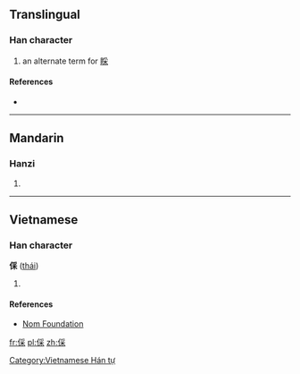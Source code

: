 ==Translingual==

===Han character===
{{Han char|rn=9|rad=人|as=08|sn=10|four=|canj=人月木 (OBD)|ids=⿰[[亻]][[采]]}}

# an alternate term for [[睬]]

====References====
* {{Han ref|kx=0109.171|dkj=00822|dj=0233.030|hdz=10181.030|uh=5038|ud=20536}}

----

==Mandarin==

===Hanzi===
{{cmn-hanzi|pin=[[cǎi]] ([[cai3]])|wg=ts'ai<sup>3</sup>}}

# {{defn|lang=cmn|sort=人08}}

----

==Vietnamese==

===Han character===
'''倸''' ([[thái]])

# {{defn|lang=vi}}

====References====
*[http://nomfoundation.org/common/nom_details.php?codepoint=5038 Nom Foundation]

[[Category:Vietnamese Hán tự]]

[[fr:倸]]
[[pl:倸]]
[[zh:倸]]